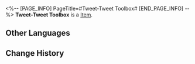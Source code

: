 <%-- [PAGE_INFO]
PageTitle=#Tweet-Tweet Toolbox#
[END_PAGE_INFO] --%>
{{Item Infobox
|id          = 261001
|image       = Item Tweet-Tweet Toolbox.png{{subst:void|<!--$UPLOAD:<<SpriteOutput/ItemFigures/261001.png>-<Item Tweet-Tweet Toolbox.png>-<Item Icons>>-->}}
|type        = 
|invCategory = 
|rarity      = 3
|effect      = 
|description = Can be used to enhance combat items in Origami Bird Clash
}}
{{Description|A toolbox that even an Origami Bird can use &mdash; Full of tools! Easy to use! Anyone with hands will be able to make use of it!<br /><br />''"But Origami Birds don't have hands, tweet...?"''}}
'''Tweet-Tweet Toolbox''' is a [[Item]].

==Other Languages==
{{Other Languages
|en   = Tweet-Tweet Toolbox
|zhs  = 啾啾哒哒工具箱
|zht  = 啾啾噠噠工具箱
|ja   = チュンチュントントン工具箱
|ko   = 짹짹타닥 도구상자
|es   = Caja de herramientas pío pío
|fr   = Boîte à outils Cui-cui
|ru   = Набор чирик-инструментов
|th   = กล่องเครื่องมือจิ๊บจิ๊บตุ๊บตั๊บ
|vi   = Rương Công Cụ Chíp Chíp
|de   = Piep-Piep-Werkzeugkiste
|id   = Kotak Peralatan Cuit-Cuit
|pt   = Caixa de Ferramentas Piu-piu
}}

==Change History==
{{Change History|3.4}}